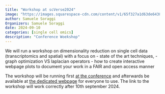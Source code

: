 ```yaml
---
title: "Workshop at scVerse2024"
image: "https://images.squarespace-cdn.com/content/v1/65f327a1d63de64385123101/2e16d2bc-b1a4-4746-b1ba-c88709029398/scverse_bw_300x300.png?format=1500w"
author: Samuele Soraggi
Organizers: Samuele Soraggi
date: 2024-09-10
categories: [single cell omics]
description: "Conference Woekshop"
---
```


We will run a workshop on dimensionality reduction on single cell data (transcriptomics and spatial) with a focus on 
- state of the art techniques, 
- graph optimization VS laplacian operators
- how to create interactive webpage plots to document your work in a FAIR and open access manner

The workshop will be running first [at the conference](https://scverse.org/conference2024) and afterwards be available at [the dedicated webpage](https://hds-sandbox.github.io/scverse-2024-workshop) for everyone to use. The link to the workshop will work correctly after 10th september 2024.
